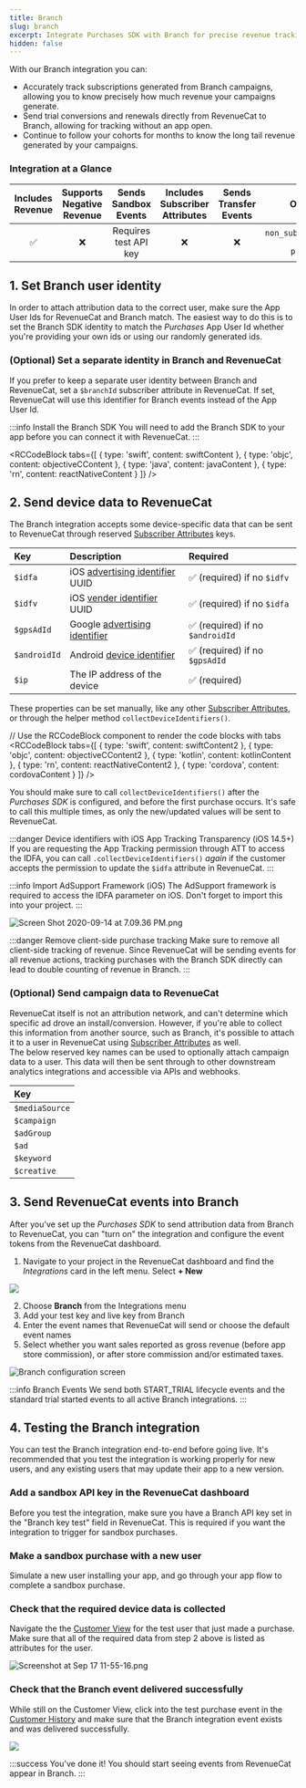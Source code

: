 ```yaml
---
title: Branch
slug: branch
excerpt: Integrate Purchases SDK with Branch for precise revenue tracking
hidden: false
---
```

With our Branch integration you can:

- Accurately track subscriptions generated from Branch campaigns, allowing you to know precisely how much revenue your campaigns generate.
- Send trial conversions and renewals directly from RevenueCat to Branch, allowing for tracking without an app open.
- Continue to follow your cohorts for months to know the long tail revenue generated by your campaigns.

### Integration at a Glance
| Includes Revenue | Supports Negative Revenue |  Sends Sandbox Events | Includes Subscriber Attributes | Sends Transfer Events |                             Optional Event Types                            |
|:----------------:|:-------------------------:|:---------------------:|:------------------------------:|:---------------------:|:---------------------------------------------------------------------------:|
|         ✅        |             ❌             | Requires test API key |                ❌               |           ❌           | `non_subscription_purchase_event` `expiration_event` `product_change_event` |

## 1. Set Branch user identity

In order to attach attribution data to the correct user, make sure the App User Ids for RevenueCat and Branch match. The easiest way to do this is to set the Branch SDK identity to match the _Purchases_ App User Id whether you're providing your own ids or using our randomly generated ids. 

### (Optional) Set a separate identity in Branch and RevenueCat

If you prefer to keep a separate user identity between Branch and RevenueCat, set a `$branchId` subscriber attribute in RevenueCat. If set, RevenueCat will use this identifier for Branch events instead of the App User Id.

:::info Install the Branch SDK
You will need to add the Branch SDK to your app before you can connect it with RevenueCat.
:::


<RCCodeBlock tabs={[
    { type: 'swift', content: swiftContent },
    { type: 'objc', content: objectiveCContent },
    { type: 'java', content: javaContent },
    { type: 'rn', content: reactNativeContent }
]} />

## 2. Send device data to RevenueCat

The Branch integration accepts some device-specific data that can be sent to RevenueCat through reserved [Subscriber Attributes](/docs/customers/subscriber-attributes) keys.

| Key          | Description                                                                                                                                     | Required                        |
| :----------- | :---------------------------------------------------------------------------------------------------------------------------------------------- | :------------------------------ |
| `$idfa`      | iOS [advertising identifier](https://developer.apple.com/documentation/adsupport/asidentifiermanager/1614151-advertisingidentifier) UUID        | ✅ (required) if no `$idfv`      |
| `$idfv`      | iOS [vender identifier](https://developer.apple.com/documentation/uikit/uidevice/1620059-identifierforvendor) UUID                              | ✅ (required) if no `$idfa`      |
| `$gpsAdId`   | Google [advertising identifier](https://developers.google.com/android/reference/com/google/android/gms/ads/identifier/AdvertisingIdClient.Info) | ✅ (required) if no `$androidId` |
| `$androidId` | Android [device identifier](https://developer.android.com/reference/android/provider/Settings.Secure#ANDROID_ID)                                | ✅ (required) if no `$gpsAdId`   |
| `$ip`        | The IP address of the device                                                                                                                    | ✅ (required)                    |

These properties can be set manually, like any other [Subscriber Attributes](/docs/customers/subscriber-attributes), or through the helper method `collectDeviceIdentifiers()`. 


// Use the RCCodeBlock component to render the code blocks with tabs
<RCCodeBlock tabs={[
    { type: 'swift', content: swiftContent2 },
    { type: 'objc', content: objectiveCContent2 },
    { type: 'kotlin', content: kotlinContent },
    { type: 'rn', content: reactNativeContent2 },
    { type: 'cordova', content: cordovaContent }
]} />



You should make sure to call `collectDeviceIdentifiers()` after the _Purchases SDK_ is configured, and before the first purchase occurs. It's safe to call this multiple times, as only the new/updated values will be sent to RevenueCat.

:::danger Device identifiers with iOS App Tracking Transparency (iOS 14.5+)
If you are requesting the App Tracking permission through ATT to access the IDFA, you can call `.collectDeviceIdentifiers()` _again_ if the customer accepts the permission to update the `$idfa` attribute in RevenueCat.
:::

:::info Import AdSupport Framework (iOS)
The AdSupport framework is required to access the IDFA parameter on iOS. Don't forget to import this into your project.
:::

![](https://files.readme.io/caf9cda-Screen_Shot_2020-09-14_at_7.09.36_PM.png "Screen Shot 2020-09-14 at 7.09.36 PM.png")


:::danger Remove client-side purchase tracking
Make sure to remove all client-side tracking of revenue. Since RevenueCat will be sending events for all revenue actions, tracking purchases with the Branch SDK directly can lead to double counting of revenue in Branch.
:::

### (Optional) Send campaign data to RevenueCat

RevenueCat itself is not an attribution network, and can't determine which specific ad drove an install/conversion. However, if you're able to collect this information from another source, such as Branch, it's possible to attach it to a user in RevenueCat using [Subscriber Attributes](/docs/customers/subscriber-attributes)  as well.  
The below reserved key names can be used to optionally attach campaign data to a user. This data will then be sent through to other downstream analytics integrations and accessible via APIs and webhooks.

| Key            |
| :------------- |
| `$mediaSource` |
| `$campaign`    |
| `$adGroup`     |
| `$ad`          |
| `$keyword`     |
| `$creative`    |

## 3.  Send RevenueCat events into Branch

After you've set up the _Purchases SDK_ to send attribution data from Branch to RevenueCat, you can "turn on" the integration and configure the event tokens from the RevenueCat dashboard.

1. Navigate to your project in the RevenueCat dashboard and find the _Integrations_ card in the left menu. Select **+ New** 

![](https://files.readme.io/c9cac9c-app.revenuecat.com_projects_85ff18c7_collaborators_1.png)



2. Choose **Branch** from the Integrations menu
3. Add your test key and live key from Branch
4. Enter the event names that RevenueCat will send or choose the default event names
5. Select whether you want sales reported as gross revenue (before app store commission), or after store commission and/or estimated taxes.

![Branch configuration screen](https://files.readme.io/917c588-app.revenuecat.com_projects_85ff18c7_integrations_branch_1.png)

:::info Branch Events
We send both START_TRIAL lifecycle events and the standard trial started events to all active Branch integrations.
:::

## 4. Testing the Branch integration

You can test the Branch integration end-to-end before going live. It's recommended that you test the integration is working properly for new users, and any existing users that may update their app to a new version.

### Add a sandbox API key in the RevenueCat dashboard

Before you test the integration, make sure you have a Branch API key set in the "Branch key test" field in RevenueCat. This is required if you want the integration to trigger for sandbox purchases.

### Make a sandbox purchase with a new user

Simulate a new user installing your app, and go through your app flow to complete a sandbox purchase.

### Check that the required device data is collected

Navigate the the [Customer View](/docs/dashboard-and-metrics/customers-group/basic-information) for the test user that just made a purchase. Make sure that all of the required data from step 2 above is listed as attributes for the user.

![](https://files.readme.io/eb3d142-Screenshot_at_Sep_17_11-55-16.png "Screenshot at Sep 17 11-55-16.png")



### Check that the Branch event delivered successfully

While still on the Customer View, click into the test purchase event in the [Customer History](/docs/dashboard-and-metrics/customers-group/customer-history) and make sure that the Branch integration event exists and was delivered successfully. 

![](https://files.readme.io/95d0682-app.revenuecat.com_activity_40779aaf_event_92499ad6-350b-455a-a2ec-4c28c4ca0b28.png)


:::success You've done it!
You should start seeing events from RevenueCat appear in Branch.
:::
